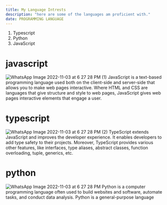 ```yaml
---
title: My Language Intrests
description: "here are some of the languages am proficient with."
date: PROGRAMMING LANGUAGE 
---
```

1. Typescript 
2. Python
3. JavaScript 

# javascript
![WhatsApp Image 2022-11-03 at 6 27 28 PM (1)](https://user-images.githubusercontent.com/102603571/199700297-eeb74baa-5f83-4290-9914-ca91d241838a.jpeg)
JavaScript is a text-based programming language used both on the client-side and server-side that allows you to make web pages interactive. Where HTML and CSS are languages that give structure and style to web pages, JavaScript gives web pages interactive elements that engage a user.
# typescript
![WhatsApp Image 2022-11-03 at 6 27 28 PM (2)](https://user-images.githubusercontent.com/102603571/200035478-3974d731-62cc-42fd-9837-14c42288d99e.jpeg)
TypeScript extends JavaScript and improves the developer experience. It enables developers to add type safety to their projects. Moreover, TypeScript provides various other features, like interfaces, type aliases, abstract classes, function overloading, tuple, generics, etc.
# python
![WhatsApp Image 2022-11-03 at 6 27 28 PM](https://user-images.githubusercontent.com/102603571/199701033-66ec7a27-6968-4287-afe5-56ff2b085cde.jpeg)
Python is a computer programming language often used to build websites and software, automate tasks, and conduct data analysis. Python is a general-purpose language
